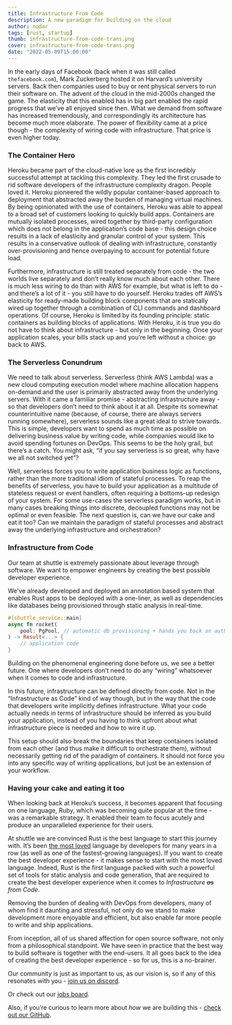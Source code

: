 ```yaml
---
title: Infrastructure From Code
description: A new paradigm for building on the cloud
author: nodar
tags: [rust, startup]
thumb: infrastructure-from-code-trans.png
cover: infrastructure-from-code-trans.png
date: "2022-05-09T15:00:00"
---
```


In the early days of Facebook (back when it was still called `thefacebook.com`), Mark Zuckerberg hosted it on Harvard’s university servers. Back then companies used to buy or rent physical servers to run their software on. The advent of the cloud in the mid-2000s changed the game. The elasticity that this enabled has in big part enabled the rapid progress that we’ve all enjoyed since then. What we demand from software has increased tremendously, and correspondingly its architecture has become much more elaborate. The power of flexibility came at a price though - the complexity of wiring code with infrastructure. That price is even higher today.

### The Container Hero

Heroku became part of the cloud-native lore as the first incredibly successful attempt at tackling this complexity. They led the first crusade to rid software developers of the infrastructure complexity dragon. People loved it. Heroku pioneered the wildly popular container-based approach to deployment that abstracted away the burden of managing virtual machines. By being opinionated with the use of containers, Heroku was able to appeal to a broad set of customers looking to quickly build apps. Containers are mutually isolated processes, wired together by third-party configuration which does not belong in the application’s code base - this design choice results in a lack of elasticity and granular control of your system. This results in a conservative outlook of dealing with infrastructure, constantly over-provisioning and hence overpaying to account for potential future load.


Furthermore, infrastructure is still treated separately from code - the two worlds live separately and don’t really know much about each other. There is much less wiring to do than with AWS for example, but what is left to do - and there’s a lot of it - you still have to do yourself.  Heroku trades off AWS’s elasticity for ready-made building block components that are statically wired up together through a combination of CLI commands and dashboard operations. Of course, Heroku is limited by its founding principle: static containers as building blocks of applications. With Heroku, it is true you do not have to think about infrastructure - but only in the beginning. Once your application scales, your bills stack up and you’re left without a choice: go back to AWS.

### The Serverless Conundrum

We need to talk about serverless. Serverless (think AWS Lambda) was a new cloud computing execution model where machine allocation happens on-demand and the user is primarily abstracted away from the underlying servers. With it came a familiar promise - abstracting infrastructure away - so that developers don’t need to think about it at all. Despite its somewhat counterintuitive name (because, of course, there are always servers running somewhere), serverless sounds like a great ideal to strive towards. This is simple, developers want to spend as much time as possible on delivering business value by writing code, while companies would like to avoid spending fortunes on DevOps. This seems to be the holy grail, but there’s a catch. You might ask, “if you say serverless is so great, why have we all not switched yet”?


Well, serverless forces you to write application business logic as functions, rather than the more traditional idiom of stateful processes. To reap the benefits of serverless, you have to build your application as a multitude of stateless request or event handlers, often requiring a bottoms-up redesign of your system. For some use-cases the serverless paradigm works, but in many cases breaking things into discrete, decoupled functions may not be optimal or even feasible. The next question is, can we have our cake and eat it too? Can we maintain the paradigm of stateful processes and abstract away the underlying infrastructure and orchestration?

### Infrastructure from Code

Our team at shuttle is extremely passionate about leverage through software. We want to empower engineers by creating the best possible developer experience.

We've already developed and deployed an annotation based system that enables Rust apps to be deployed with a one-liner, as well as dependencies like databases being provisioned through static analysis in real-time.

```rust
#[shuttle_service::main]
async fn rocket(
    pool: PgPool, // automatic db provisioning + hands you back an authenticated connection pool
) -> Result<...> {
    // application code
}
```

Building on the phenomenal engineering done before us, we see a better future. One where developers don’t need to do any “wiring” whatsoever when it comes to code and infrastructure.

In this future, infrastructure can be defined directly from code. Not in the “Infrastructure as Code” kind of way though, but in the way that the code that developers write implicitly defines infrastructure. What your code actually needs in terms of infrastructure should be inferred as you build your application, instead of you having to think upfront about what infrastructure piece is needed and how to wire it up.

This setup should also break the boundaries that keep containers isolated from each other (and thus make it difficult to orchestrate them), without necessarily getting rid of the paradigm of containers. It should not force you into any specific way of writing applications, but just be an extension of your workflow.

### Having your cake and eating it too

When looking back at Heroku’s success, it becomes apparent that focusing on one language, Ruby, which was becoming quite popular at the time - was a remarkable strategy. It enabled their team to focus acutely and produce an unparalleled experience for their users.

At shuttle we are convinced Rust is the best language to start this journey with. It’s been [the most loved](https://www.cantorsparadise.com/the-most-loved-programming-language-in-the-world-5220475fcc22) language by developers for many years in a row (as well as one of the fastest-growing languages). If you want to create the best developer experience - it makes sense to start with the most loved language. Indeed, Rust is the first language packed with such a powerful set of tools for static analysis and code generation, that are required to create the best developer experience when it comes to *Infrastructure ~~as~~ from Code*.

Removing the burden of dealing with DevOps from developers, many of whom find it daunting and stressful, not only do we stand to make development more enjoyable and efficient, but also enable far more people to write and ship applications.

From inception, all of us shared affection for open source software, not only from a philosophical standpoint. We have seen in practice that the best way to build software is together with the end-users. It all goes back to the idea of creating the best developer experience - so for us, this is a no-brainer.

Our community is just as important to us, as our vision is, so if any of this resonates with you - [join us on discord](https://discord.gg/H33rRDTm3p).

Or check out our [jobs board](https://www.workatastartup.com/companies/shuttle).

Also, if you’re curious to learn more about *how* we are building this - [check out our GitHub](https://github.com/getsynth/shuttle).
